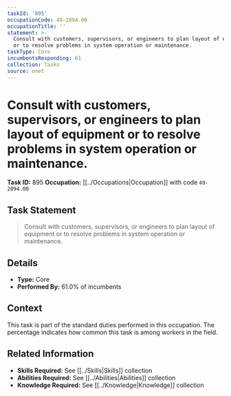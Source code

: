 ```yaml
---
taskId: '895'
occupationCode: 49-2094.00
occupationTitle: ''
statement: >-
  Consult with customers, supervisors, or engineers to plan layout of equipment
  or to resolve problems in system operation or maintenance.
taskType: Core
incumbentsResponding: 61
collection: Tasks
source: onet
---
```

# Consult with customers, supervisors, or engineers to plan layout of equipment or to resolve problems in system operation or maintenance.

**Task ID:** 895
**Occupation:** [[../Occupations|Occupation]] with code `49-2094.00`

## Task Statement

> Consult with customers, supervisors, or engineers to plan layout of equipment or to resolve problems in system operation or maintenance.

## Details

- **Type:** Core
- **Performed By:** 61.0% of incumbents

## Context

This task is part of the standard duties performed in this occupation. The percentage indicates how common this task is among workers in the field.

## Related Information

- **Skills Required:** See [[../Skills|Skills]] collection
- **Abilities Required:** See [[../Abilities|Abilities]] collection
- **Knowledge Required:** See [[../Knowledge|Knowledge]] collection

